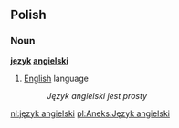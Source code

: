 ==Polish==
===Noun===
'''[[język]] [[angielski]]'''

# [[English]] language
#: ''Język angielski jest prosty''

[[nl:język angielski]]
[[pl:Aneks:Język angielski]]